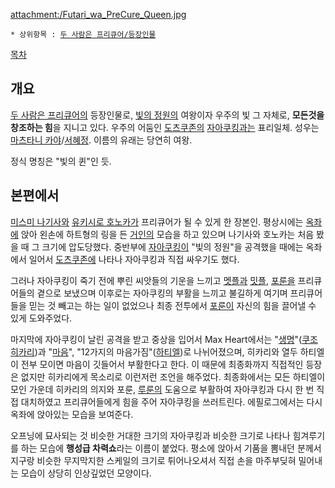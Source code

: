 attachment:/Futari_wa_PreCure_Queen.jpg

 * 상위항목 : [[두 사람은 프리큐어/등장인물]]

[[목차]]
== 개요 ==
[[두 사람은 프리큐어]]의 등장인물로, [[빛의 정원]]의 여왕이자 우주의 빛 그 자체로, '''모든것을 창조하는 힘'''을 지니고 있다. 우주의 어둠인 [[도츠쿠존]]의 [[자아쿠킹]]과는 표리일체. 성우는 [[마츠타니 카야]]/[[서혜정]]. 이름의 유래는 당연히 여왕.

정식 명칭은 "빛의 퀸"인 듯.

== 본편에서 ==
[[미스미 나기사]]와 [[유키시로 호노카]]가 프리큐어가 될 수 있게 한 장본인. 평상시에는 [[옥좌]]에 앉아 왼손에 하트형의 링을 든 [[거인]]의 모습을 하고 있으며 나기사와 호노카는 처음 봤을 때 그 크기에 압도당했다. 중반부에 [[자아쿠킹]]이 "빛의 정원"을 공격했을 때에는 옥좌에서 일어서 [[도츠쿠존]]에 나타나 자아쿠킹과 직접 싸우기도 했다.

그러나 자아쿠킹이 죽기 전에 뿌린 씨앗들의 기운을 느끼고 [[멧플]]과 [[밋플]], [[포룬]]을 프리큐어들의 곁으로 보냈으며 이후로는 자아쿠킹의 부활을 느끼고 불길하게 여기며 프리큐어들을 믿는 것 빼고는 하는 일이 없었으나 최종 전투에서 [[포룬]]이 자신의 힘을 끌어낼 수 있게 도와주었다.

마지막에 자아쿠킹이 날린 공격을 받고 중상을 입어서 Max Heart에서는 "[[생명]]"([[쿠조 히카리]])과 "[[마음]]", "12가지의 마음가짐"([[하티엘]])로 나뉘어졌으며, 히카리와 열두 하티엘이 전부 모이면 마음이 깃들어서 부활한다고 한다.  이 때문에 최종화까지 직접적인 등장은 없지만 히카리에게 목소리로 이런저런 조언을 해주었다. 최종화에서는 모든 하티엘이 모인 가운데 히카리의 의지와 포룬, [[루룬]]의 도움으로 부활하여 자아쿠킹과 다시 한 번 직접 대치하였고 프리큐어들에게 힘을 주어 자아쿠킹을 쓰러트린다. 에필로그에서는 다시 옥좌에 앉아있는 모습을 보여준다.

오프닝에 묘사되는 것 비슷한 거대한 크기의 자아쿠킹과 비슷한 크기로 나타나 힘겨루기를 하는 모습에 '''행성급 차력쇼'''라는 이름이 붙었다. 평소에 앉아서 기품을 뽐내던 분께서 지구랑 비슷한 무지막지한 스케일의 크기로 튀어나오셔서 직접 손을 마주부딪혀 밀어내는 모습이 상당히 인상깊었던 모양이다.

